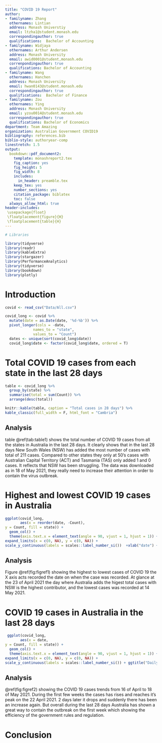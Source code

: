 ---
title: "COVID 19 Report"
author:
- familyname: Zhang
  othernames: Lintian
  address: Monash Universtiy
  email: ltzha1@student.monash.edu
  correspondingauthor: true
  qualifications:  Bachelor of Accounting
- familyname: Widjaya
  othernames: Arthur Andersen
  address: Monash University
  email: awid0001@student,monash.edu
  correnpondingauthor: true
  qualifications: Bachelor of Accounting
- familyname: Wang
  othernames: Hanchen
  address: Monash University
  email: hwan0143@student.monash.edu
  correspondingauthor: true
  qualifications:  Bachelor of Finance
- familyname: Zou
  othernames: Ying
  address: Monash University
  email: yzou0014@student.monash.edu
  correspondingauthor: true
  qualifications: Bachelor of Economics
department: Team Amazing
organization: Australian Government COVID19
bibliography: references.bib
biblio-style: authoryear-comp
linestretch: 1.5
output:
  bookdown::pdf_document2:
    template: monashreport2.tex
    fig_caption: yes
    fig_height: 5
    fig_width: 8
    includes:
      in_header: preamble.tex
    keep_tex: yes
    number_sections: yes
    citation_package: biblatex
    toc: false
  always_allow_html: true
header-includes:
 \usepackage{float}
 \floatplacement{figure}{H}
 \floatplacement{table}{H}
---

```{r , echo = FALSE, message = FALSE, warning = FALSE}
# Libraries

library(tidyverse)
library(readr)
library(kableExtra)
library(stargazer)
library(PerformanceAnalytics)
library(tidyverse)
library(bookdown)
library(plotly)

```


# Introduction



\section*{Total cases in Australia}

```{r, eval=TRUE, echo=FALSE, warning=FALSE, message=FALSE}
covid <- read_csv("Data/All.csv")
```

```{r, eval=TRUE, echo=FALSE, warning=FALSE, message=FALSE}
covid_long <- covid %>% 
  mutate(date = as.Date(date, '%d-%b')) %>% 
  pivot_longer(cols = -date,
             names_to = "state",
             values_to = "Count") 
  dates <- unique(sort(covid_long$date)) 
  covid_long$date <- factor(covid_long$date, ordered = T)
```

# Total COVID 19 cases from each state in the last 28 days

```{r table1, eval=TRUE, echo=FALSE, warning=FALSE, message=FALSE}
table <- covid_long %>% 
  group_by(state) %>% 
  summarise(total = sum(Count)) %>% 
  arrange(desc(total))

knitr::kable(table, caption = "Total cases in 28 days") %>% 
kable_classic(full_width = F, html_font = "Cambria")
```

## Analysis 

table \@ref(tab:table1) shows the total number of COVID 19 cases from all the states in Australia in the last 28 days. It clearly shows that in the last 28 days New South Wales (NSW) has added the most number of cases with total of 211 cases. Compared to other states they only at 50's cases with Australian Capital Territory (ACT) and Tasmania (TAS) only added 1 and 0 cases. It reflects that NSW has been struggling. The data was downloaded as in 18 of May 2021, they really need to increase their attention in order to contain the virus outbreak. 

# Highest and lowest COVID 19 cases in Australia 

```{r, fig.width=10, figref1, fig.cap = "Highest and lowest COVID 19 cases in Australia", eval=TRUE, echo=FALSE, warning=FALSE, message=FALSE}
ggplot(covid_long,
       aes(x = reorder(date, -Count),
y = Count, fill = state)) +
  geom_col() +
  theme(axis.text.x = element_text(angle = 90, vjust = 1, hjust = 1)) +
expand_limits(x = c(0, NA), y = c(0, NA)) + 
scale_y_continuous(labels = scales::label_number_si())  +xlab("date") + ggtitle("Highest and lowest COVID 19 cases in Australia")

```

## Analysis 

Figure \@ref(fig:figref1) showing the highest  to lowest cases of COVID 19 the X axis acts recorded the date on when the case was recorded. At glance at the 23 of April 2021 the day where Australia adds the higest total cases with NSW is the highest contributor, and the lowest cases was recorded at 14 May 2021.

# COVID 19 cases in Australia in the last 28 days

```{r figref2, fig.cap = "Daily cases in Australia in the last 28 days", eval=TRUE, echo=FALSE, warning=FALSE, message=FALSE}
 ggplot(covid_long,
       aes(x = date,
y = Count, fill = state)) +
  geom_col() +
  theme(axis.text.x = element_text(angle = 90, vjust = 1, hjust = 1)) +
expand_limits(x = c(0, NA), y = c(0, NA)) + 
scale_y_continuous(labels = scales::label_number_si()) + ggtitle("Daily cases in Australia in the last 28 days")
```

## Analysis 

\@ref(fig:figref2) showing the COVID 19 cases trends from 16 of April to 18 of May 2021. During the first few weeks the cases has rises and reaches it's peak on the 22 April 2021. 2 days later it drops and suddenly there has been an increase again. But overall during the last 28 days Australia has shown a great way to contain the outbreak on the first week which showing the efficiency of the government rules and regulation. 

\section*{Recovery}



\section*{Transmission sources of daily cases in Australia}


\section*{Vaccination in Australia}



# Conclusion


